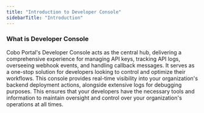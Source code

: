 ```yaml
---
title: "Introduction to Developer Console"
sidebarTitle: "Introduction"
---
```


### What is Developer Console

Cobo Portal's Developer Console acts as the central hub, delivering a comprehensive experience for managing API keys, tracking API logs, overseeing webhook events, and handling callback messages. It serves as a one-stop solution for developers looking to control and optimize their workflows. This console provides real-time visibility into your organization's backend deployment actions, alongside extensive logs for debugging purposes. This ensures that your developers have the necessary tools and information to maintain oversight and control over your organization's operations at all times.